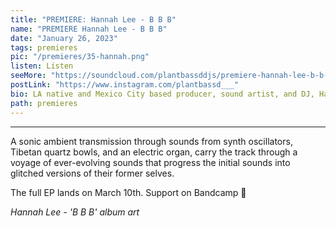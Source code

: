 ---
title: "PREMIERE: Hannah Lee - B B B"
name: "PREMIERE Hannah Lee - B B B"
date: "January 26, 2023"
tags: premieres
pic: "/premieres/35-hannah.png"
listen: Listen
seeMore: "https://soundcloud.com/plantbassddjs/premiere-hannah-lee-b-b-b"
postLink: "https://www.instagram.com/plantbassd___"
bio: LA native and Mexico City based producer, sound artist, and DJ, Hannah Lee shares the first single from their forthcoming EP 'Transiciones' on Pronoia Souvenirs with 'B B B'.
path: premieres
---

<SoundCloud
  src="https://w.soundcloud.com/player/?url=https%3A//api.soundcloud.com/tracks/1432400854&color=%23ff5500&auto_play=false&hide_related=false&show_comments=true&show_user=true&show_reposts=false&show_teaser=true&visual=true"
  url="soundcloud.com/plantbassddjs/premiere-hannah-lee-b-b-b"
  name="B B B"
/>

<hr />

A sonic ambient transmission through sounds from synth oscillators, Tibetan quartz bowls, and an electric organ, carry the track through a voyage of ever-evolving sounds that progress the initial sounds into glitched versions of their former selves.

The full EP lands on March 10th. Support <HoverLink url="hannah-lee.bandcamp.com/" name="Hannah Lee" inline external /> on Bandcamp 🌱

<Picture src="/premieres/35-bbb.png" alt="bbb album art" size={1200} />
<p className="smallText">
  <i>Hannah Lee - 'B B B' album art</i>
</p>
